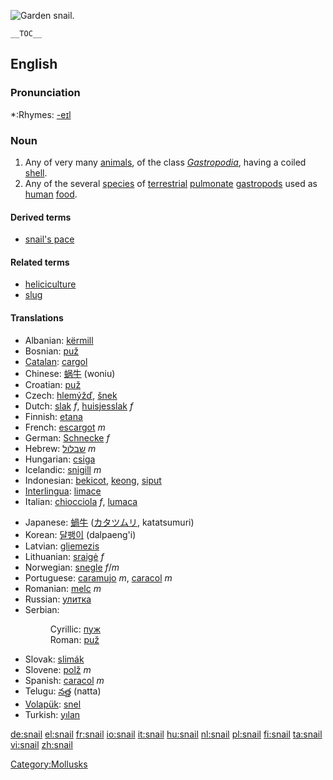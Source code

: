 [[Image:Snail2.JPG|thumb|Garden snail.]]
{{wikipedia}}
{{commonspar|Helicidae}}
 __TOC__
==English==

===Pronunciation===
*:Rhymes: [[Rhymes:English:-eɪl|-eɪl]]

===Noun===
{{en-noun}}

# Any of very many [[animal]]s, of the class ''[[Gastropodia]]'', having a coiled [[shell]].
# Any of the several [[species]] of [[terrestrial]] [[pulmonate]] [[gastropod]]s used as [[human]] [[food]].

====Derived terms====
* [[snail's pace]]

====Related terms====
* [[heliciculture]]
* [[slug]]

{{Flowbreak}}
====Translations====
{{top}}
*Albanian: [[kërmill]]
*Bosnian: [[puž#Bosnian|puž]] {{m}}
*[[Catalan]]: [[cargol]] {{m}}
*Chinese: [[蜗牛]] (woniu)
*Croatian: [[puž#Croatian|puž]] {{m}}
*Czech: [[hlemýžď]], [[šnek]] {{m}}
*Dutch: [[slak]] ''f'', [[huisjesslak]] ''f''
*Finnish: [[etana]]
*French: [[escargot]] ''m''
*German: [[Schnecke]] ''f''
*Hebrew: [[שבלול]] ''m''
*Hungarian: [[csiga]]
*Icelandic: [[snigill]] ''m''
*Indonesian: [[bekicot]], [[keong]], [[siput]]
*[[Interlingua]]: [[limace]]
*Italian: [[chiocciola]] ''f'', [[lumaca]] {{f}}
{{mid}}
*Japanese: [[蝸牛]] ([[カタツムリ]], katatsumuri)
*Korean: [[달팽이]] (dalpaeng'i)
*Latvian: [[gliemezis]] {{m}}
*Lithuanian: [[sraigė]] ''f''
*Norwegian: [[snegle]] ''f''/''m''
*Portuguese: [[caramujo]] ''m'', [[caracol]] ''m''
*Romanian: [[melc]] ''m''
*Russian: [[улитка]] {{f}}
*Serbian:
*:Cyrillic: [[пуж#Serbian|пуж]] {{m}}
*:Roman: [[puž#Serbian|puž]] {{m}}
*Slovak: [[slimák]]
*Slovene: [[polž]] ''m''
*Spanish: [[caracol]] ''m''
*Telugu: [[నత్త]] (natta)
*[[Volapük]]: [[snel]]
*Turkish: [[yılan]]
{{bottom}}

[[Category:Mollusks]]

[[de:snail]]
[[el:snail]]
[[fr:snail]]
[[io:snail]]
[[it:snail]]
[[hu:snail]]
[[nl:snail]]
[[pl:snail]]
[[fi:snail]]
[[ta:snail]]
[[vi:snail]]
[[zh:snail]]